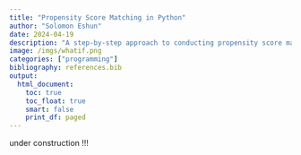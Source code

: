 ```yaml
---
title: "Propensity Score Matching in Python"
author: "Solomon Eshun"
date: 2024-04-19
description: "A step-by-step approach to conducting propensity score matching in Python"
image: /imgs/whatif.png
categories: ["programming"]
bibliography: references.bib
output: 
  html_document:
    toc: true
    toc_float: true
    smart: false
    print_df: paged
---
```



under construction !!!




